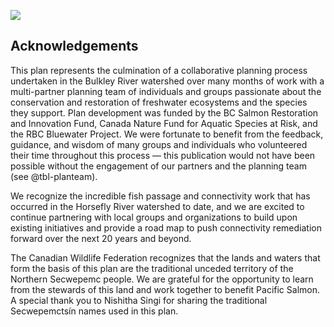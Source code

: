 ![](spawn.jpg)

## Acknowledgements {-}

This plan represents the culmination of a collaborative planning process undertaken in the Bulkley River watershed over many months of work with a multi-partner planning team of individuals and groups passionate about the conservation and restoration of freshwater ecosystems and the species they support. Plan development was funded by the BC Salmon Restoration and Innovation Fund, Canada Nature Fund for Aquatic Species at Risk, and the RBC Bluewater Project. We were fortunate to benefit from the feedback, guidance, and wisdom of many groups and individuals who volunteered their time throughout this process — this publication would not have been possible without the engagement of our partners and the planning team (see @tbl-planteam). 

We recognize the incredible fish passage and connectivity work that has occurred in the Horsefly River watershed to date, and we are excited to continue partnering with local groups and organizations to build upon existing initiatives and provide a road map to push connectivity remediation forward over the next 20 years and beyond. 

The Canadian Wildlife Federation recognizes that the lands and waters that form the basis of this plan are the traditional unceded territory of the Northern Secwepemc people. We are grateful for the opportunity to learn from the stewards of this land and work together to benefit Pacific Salmon. A special thank you to Nishitha Singi for sharing the traditional Secwepemctsín names used in this plan. 
